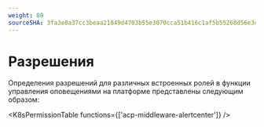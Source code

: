 ```yaml
---
weight: 80
sourceSHA: 3fa3e8a37cc3beaa21849d4703b55e3070cca51b416c1af5b55268d56e3dd467
---
```


# Разрешения

Определения разрешений для различных встроенных ролей в функции управления оповещениями на платформе представлены следующим образом:

<K8sPermissionTable functions={['acp-middleware-alertcenter']} />
